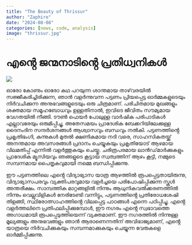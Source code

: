 ```yaml
---
title: "The Beauty of Thrissur"
author: "Zaphire"
date: "2024-08-08"
categories: [news, code, analysis]
image: "thrissur.jpg"
---
```


# എൻ്റെ ജന്മനാടിൻ്റെ പ്രതിധ്വനികൾ

![](Thrissur%20pooram.jpeg)

  

ഓരോ കോണും ഓരോ കഥ പറയുന്ന ശാന്തമായ താഴ്‌വരയിൽ സജ്ജീകരിച്ചിരിക്കുന്ന, ഞാൻ വളർന്നുവന്ന പട്ടണം പ്രിയപ്പെട്ട ഓർമ്മകളുടെയും നിർവചിക്കുന്ന അനുഭവങ്ങളുടെയും ഒരു ചിത്രമാണ്. പരിചിതമായ മുഖങ്ങളും ശക്തമായ സമൂഹബോധവും ഉള്ളതിനാൽ, ഇവിടെ ജീവിതം സൗമ്യമായ വേഗതയിൽ നീങ്ങി. ടൗൺ ഫെയർ പോലുള്ള വാർഷിക പരിപാടികൾ എല്ലാവരേയും ഒരുമിപ്പിച്ചു, അതേസമയം പ്രാദേശിക ബേക്കറിയിലേക്കുള്ള ദൈനംദിന സന്ദർശനങ്ങൾ ആശ്വാസവും ബന്ധവും നൽകി. പട്ടണത്തിൻ്റെ പ്രകൃതിഭംഗി, കുന്നുകൾ മുതൽ ക്ഷണികമായ നദി വരെ, സാഹസികതയ്ക്ക് അനന്തമായ അവസരങ്ങൾ പ്രദാനം ചെയ്യുകയും പ്രകൃതിയോട് ആഴമായ വിലമതിപ്പ് എന്നിൽ വളർത്തുകയും ചെയ്തു. ചരിത്രപരമായ ലാൻഡ്‌മാർക്കുകളും പ്രാദേശിക മ്യൂസിയവും ഞങ്ങളുടെ കൂട്ടായ സ്വത്വത്തിന് ആഴം കൂട്ടി, നമ്മുടെ സമ്പന്നമായ പൈതൃകവുമായി നമ്മെ ബന്ധിപ്പിക്കുന്നു.
    

ഈ പട്ടണത്തിലെ എൻ്റെ വിദ്യാഭ്യാസ യാത്ര ആഴത്തിൽ രൂപപ്പെട്ടതായിരുന്നു, വിദ്യാഭ്യാസപരവും വ്യക്തിപരവുമായ വളർച്ചയെ പരിപോഷിപ്പിക്കുന്ന സ്കൂൾ അന്തരീക്ഷം. സാമ്പത്തിക മാറ്റങ്ങളിൽ നിന്നും ആധുനികവൽക്കരണത്തിൽ നിന്നും വെല്ലുവിളികൾ നേരിടേണ്ടി വന്നിട്ടും, പട്ടണത്തിൻ്റെ പ്രതിരോധശേഷി തിളങ്ങി, സ്ഥിരോത്സാഹത്തിൻ്റെ വിലപ്പെട്ട പാഠങ്ങൾ എന്നെ പഠിപ്പിച്ചു. എൻ്റെ വളർത്തലിനെ പ്രതിഫലിപ്പിക്കുമ്പോൾ, ഈ നഗരം എൻ്റെ സ്വഭാവത്തെ അഗാധമായി രൂപപ്പെടുത്തിയെന്ന് വ്യക്തമാണ്. ഈ നഗരത്തിൽ നിന്നുള്ള മൂല്യങ്ങളും അനുഭവങ്ങളും ഞാൻ ആരാണെന്നതിന് അവിഭാജ്യമാണ്, എൻ്റെ യാത്രയെ നിർവചിക്കുകയും സമ്പന്നമാക്കുകയും ചെയ്യുന്ന വേരുകളെ ഓർമ്മിപ്പിക്കുന്നു.
